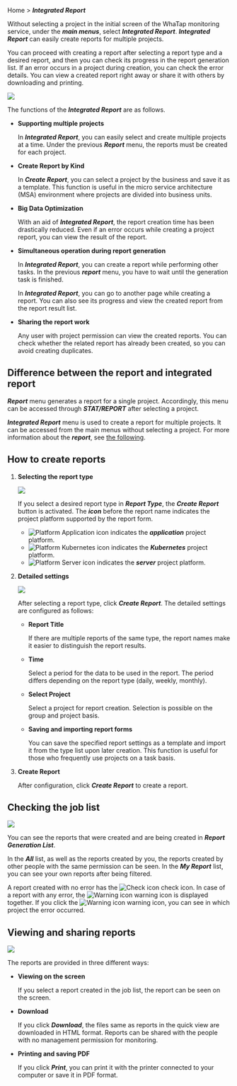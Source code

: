 Home > **_Integrated Report_**

Without selecting a project in the initial screen of the WhaTap monitoring service, under the **_main menus_**, select **_Integrated Report_**. **_Integrated Report_** can easily create reports for multiple projects. 

You can proceed with creating a report after selecting a report type and a desired report, and then you can check its progress in the report generation list. If an error occurs in a project during creation, you can check the error details. You can view a created report right away or share it with others by downloading and printing.

![](https://img.whatap.io/media/images/integration_report_01.png)

The functions of the **_Integrated Report_** are as follows.

-   **Supporting multiple projects**

    In **_Integrated Report_**, you can easily select and create multiple projects at a time. Under the previous **_Report_** menu, the reports must be created for each project.

-   **Create Report by Kind**

    In **_Create Report_**, you can select a project by the business and save it as a template. This function is useful in the micro service architecture (MSA) environment where projects are divided into business units.

-   **Big Data Optimization**

    With an aid of **_Integrated Report_**, the report creation time has been drastically reduced. Even if an error occurs while creating a project report, you can view the result of the report.

-   **Simultaneous operation during report generation**

    In **_Integrated Report_**, you can create a report while performing other tasks. In the previous **_report_** menu, you have to wait until the generation task is finished.

    In **_Integrated Report_**, you can go to another page while creating a report. You can also see its progress and view the created report from the report result list. 

-   **Sharing the report work**

    Any user with project permission can view the created reports. You can check whether the related report has already been created, so you can avoid creating duplicates.

## Difference between the report and integrated report

**_Report_** menu generates a report for a single project. Accordingly, this menu can be accessed through **_STAT/REPORT_** after selecting a project.

**_Integrated Report_** menu is used to create a report for multiple projects. It can be accessed from the main menus without selecting a project. For more information about the **_report_**, see [the following](report-intro).

## How to create reports

1.  **Selecting the report type**  

    ![](https://img.whatap.io/media/images/integration_report_02.png)  

    If you select a desired report type in **_Report Type_**, the **_Create Report_** button is activated. The **_icon_** before the report name indicates the project platform supported by the report form.  

    -   ![Platform Application icon](/img/platform-application.svg) indicates the **_application_** project platform.
    -   ![Platform Kubernetes icon](/img/platform-kubernetes.svg) indicates the **_Kubernetes_** project platform.
    -   ![Platform Server icon](/img/platform-server.svg) indicates the **_server_** project platform.  

2.  **Detailed settings**  

    ![](https://img.whatap.io/media/images/master_report_2.png)

    After selecting a report type, click **_Create Report_**. The detailed settings are configured as follows:

    -   **Report Title**

        If there are multiple reports of the same type, the report names make it easier to distinguish the report results.

    -   **Time**

        Select a period for the data to be used in the report. The period differs depending on the report type (daily, weekly, monthly).  

    -   **Select Project**

        Select a project for report creation. Selection is possible on the group and project basis.  

    -   **Saving and importing report forms**

        You can save the specified report settings as a template and import it from the type list upon later creation. This function is useful for those who frequently use projects on a task basis.

3.  **Create Report**

    After configuration, click **_Create Report_** to create a report.

## Checking the job list

![](https://img.whatap.io/media/images/integration_report_03.png)

You can see the reports that were created and are being created in **_Report Generation List_**. 

In the **_All_** list, as well as the reports created by you, the reports created by other people with the same permission can be seen. In the **_My Report_** list, you can see your own reports after being filtered.

A report created with no error has the <span class='woer'>![Check icon](/img/ic-check-bl.svg) check</span> icon. In case of a report with any error, the <span class='wer'>![Warning icon](/img/ic-warning-org.svg) warning</span> icon is displayed together. If you click the <span class='wer'>![Warning icon](/img/ic-warning-org.svg) warning</span> icon, you can see in which project the error occurred.

## Viewing and sharing reports

![](https://img.whatap.io/media/images/integration_report_04.png)

The reports are provided in three different ways:

-   **Viewing on the screen**

    If you select a report created in the job list, the report can be seen on the screen.

-   **Download**

    If you click **_Download_**, the files same as reports in the quick view are downloaded in HTML format. Reports can be shared with the people with no management permission for monitoring.

-   **Printing and saving PDF**

    If you click **_Print_**, you can print it with the printer connected to your computer or save it in PDF format.
